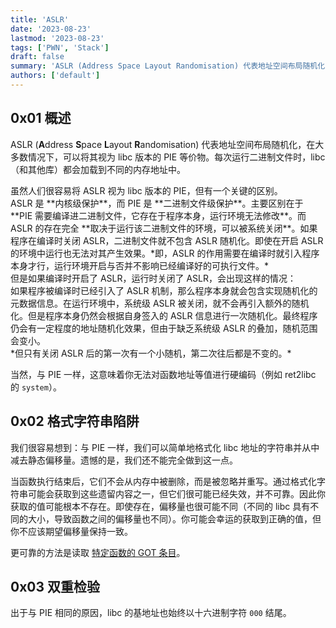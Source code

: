 ```yaml
---
title: 'ASLR'
date: '2023-08-23'
lastmod: '2023-08-23'
tags: ['PWN', 'Stack']
draft: false
summary: 'ASLR (Address Space Layout Randomisation) 代表地址空间布局随机化，在大多数情况下，可以将其视为 libc 版本的 PIE 等价物。每次运行二进制文件时，libc（和其他库）都会加载到不同的内存地址中。'
authors: ['default']
---
```


## 0x01 概述

ASLR (**A**ddress **S**pace **L**ayout **R**andomisation) 代表地址空间布局随机化，在大多数情况下，可以将其视为 libc 版本的 PIE 等价物。每次运行二进制文件时，libc（和其他库）都会加载到不同的内存地址中。

<Warning>
  虽然人们很容易将 ASLR 视为 libc 版本的 PIE，但有一个关键的区别。<br style={{ marginBottom: '0.5em' }} />ASLR 是 **内核级保护**，而 PIE 是 **二进制文件级保护**。主要区别在于 **PIE 需要编译进二进制文件，它存在于程序本身，运行环境无法修改**。而 ASLR 的存在完全 **取决于运行该二进制文件的环境，可以被系统关闭**。如果程序在编译时关闭 ASLR，二进制文件就不包含 ASLR 随机化。即使在开启 ASLR 的环境中运行也无法对其产生效果。*即，ASLR 的作用需要在编译时就引入程序本身才行，运行环境开启与否并不影响已经编译好的可执行文件。*<br style={{ marginBottom: '0.5em' }} />但是如果编译时开启了 ASLR，运行时关闭了 ASLR，会出现这样的情况：<br />如果程序被编译时已经引入了 ASLR 机制，那么程序本身就会包含实现随机化的元数据信息。在运行环境中，系统级 ASLR 被关闭，就不会再引入额外的随机化。但是程序本身仍然会根据自身签入的 ASLR 信息进行一次随机化。最终程序仍会有一定程度的地址随机化效果，但由于缺乏系统级 ASLR 的叠加，随机范围会变小。<br style={{ marginBottom: '0.5em' }} />*但只有关闭 ASLR 后的第一次有一个小随机，第二次往后都是不变的。*
</Warning>

当然，与 PIE 一样，这意味着你无法对函数地址等值进行硬编码（例如 ret2libc 的 `system`）。

## 0x02 格式字符串陷阱

我们很容易想到：与 PIE 一样，我们可以简单地格式化 libc 地址的字符串并从中减去静态偏移量。遗憾的是，我们还不能完全做到这一点。

当函数执行结束后，它们不会从内存中被删除，而是被忽略并重写。通过格式化字符串可能会获取到这些遗留内容之一，但它们很可能已经失效，并不可靠。因此你获取的值可能根本不存在。即使存在，偏移量也很可能不同（不同的 libc 具有不同的大小，导致函数之间的偏移量也不同）。你可能会幸运的获取到正确的值，但你不应该期望偏移量保持一致。

更可靠的方法是读取 [特定函数的 GOT 条目](https://www.cubeyond.net/plt-and-got/#1x02-s-格式化字符串)。

## 0x03 双重检验

出于与 PIE 相同的原因，libc 的基地址也始终以十六进制字符 `000` 结尾。

